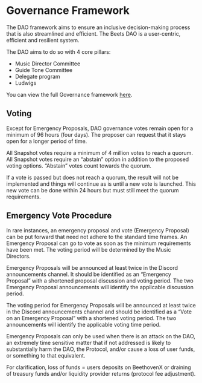 # Governance Framework
The DAO framework aims to ensure an inclusive decision-making process that is also streamlined and efficient. The Beets DAO is a user-centric, efficient and resilient system.

The DAO aims to do so with 4 core pillars:

* Music Director Committee
* Guide Tone Committee
* Delegate program
* Ludwigs

You can view the full Governance framework [here](https://github.com/beethovenxfi/beethovenx-docs/blob/main/pages/dao/beets-gov-framework.pdf).

## Voting

Except for Emergency Proposals, DAO governance votes remain open for a minimum of 96 hours (four days). The proposer can request that it stays open for a longer period of time.

All Snapshot votes require a minimum of 4 million votes to reach a quorum. All Snapshot votes require an “abstain” option in addition to the proposed voting options. “Abstain” votes  count towards the quorum.

If a vote is passed but does not reach a quorum, the result will not be implemented and things will continue as is until a new vote is launched. This new vote can be done within 24 hours but must still meet the quorum requirements.

## Emergency Vote Procedure

In rare instances, an emergency proposal and vote (Emergency Proposal) can be put forward that need not adhere to the standard time frames. 
An Emergency Proposal can go to vote as soon as the minimum requirements have been met. The voting period will be determined by the Music Directors.

Emergency Proposals will be announced at least twice in the Discord announcements channel. It should be identified as an “Emergency Proposal” with a shortened proposal discussion and voting period. The two Emergency Proposal announcements will identify the applicable discussion period.

The voting period for Emergency Proposals will be announced at least twice in the Discord announcements channel and should be identified as a “Vote on an Emergency Proposal” with a shortened voting period. The two announcements will identify the applicable voting time period.

Emergency Proposals can only be used when there is an attack on the DAO, an extremely time sensitive matter that if not addressed is likely to substantially harm the DAO, the Protocol, and/or cause a loss of user funds, or something to that equivalent.

For clarification, loss of funds = users deposits on BeethovenX or draining of treasury funds and/or liquidity provider returns (protocol fee adjustment).

